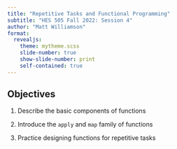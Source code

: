 ```yaml
---
title: "Repetitive Tasks and Functional Programming"
subtitle: "HES 505 Fall 2022: Session 4"
author: "Matt Williamson"
format: 
  revealjs:
    theme: mytheme.scss
    slide-number: true
    show-slide-number: print
    self-contained: true  
---
```


## Objectives

1. Describe the basic components of functions

2. Introduce the `apply` and `map` family of functions 

3. Practice designing functions for repetitive tasks